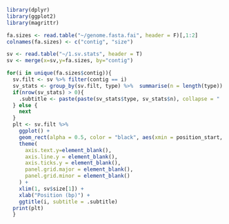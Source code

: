 

```r
library(dplyr)
library(ggplot2)
library(magrittr)
```

```r
fa.sizes <- read.table("~/genome.fasta.fai", header = F)[,1:2]
colnames(fa.sizes) <- c("contig", "size")
```

```r
sv <- read.table("~/1.sv.stats", header = T)
sv <- merge(x=sv,y=fa.sizes, by="contig")
```



```r
for(i in unique(fa.sizes$contig)){
  sv.filt <- sv %>% filter(contig == i)
  sv_stats <- group_by(sv.filt, type) %>%  summarise(n = length(type))
  if(nrow(sv_stats) > 0){
    .subtitle <- paste(paste(sv_stats$type, sv_stats$n), collapse = " | ")
  } else {
    next
  }
  plt <- sv.filt %>% 
    ggplot() +
    geom_rect(alpha = 0.5, color = "black", aes(xmin = position_start, xmax = position_end, ymin = 0, ymax = 1, fill = type)) +  
    theme(
      axis.text.y=element_blank(),
      axis.line.y = element_blank(),
      axis.ticks.y = element_blank(),
      panel.grid.major = element_blank(),
      panel.grid.minor = element_blank()
    ) +
    xlim(1, sv$size[1]) +
    xlab("Position (bp)") +
    ggtitle(i, subtitle = .subtitle)
  print(plt)
  }
```
